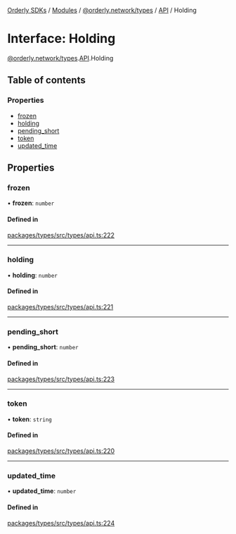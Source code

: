 [Orderly SDKs](/sdks/tech-doc/README) / [Modules](/sdks/tech-doc/modules) / [@orderly.network/types](/sdks/tech-doc/modules/orderly_network_types) / [API](/sdks/tech-doc/modules/orderly_network_types.API) / Holding

# Interface: Holding

[@orderly.network/types](/sdks/tech-doc/modules/orderly_network_types).[API](/sdks/tech-doc/modules/orderly_network_types.API).Holding

## Table of contents

### Properties

- [frozen](/sdks/tech-doc/interfaces/orderly_network_types.API.Holding#frozen)
- [holding](/sdks/tech-doc/interfaces/orderly_network_types.API.Holding#holding)
- [pending\_short](/sdks/tech-doc/interfaces/orderly_network_types.API.Holding#pending_short)
- [token](/sdks/tech-doc/interfaces/orderly_network_types.API.Holding#token)
- [updated\_time](/sdks/tech-doc/interfaces/orderly_network_types.API.Holding#updated_time)

## Properties

### frozen

• **frozen**: `number`

#### Defined in

[packages/types/src/types/api.ts:222](https://github.com/OrderlyNetwork/js-sdk/blob/bc7eb1a/packages/types/src/types/api.ts#L222)

___

### holding

• **holding**: `number`

#### Defined in

[packages/types/src/types/api.ts:221](https://github.com/OrderlyNetwork/js-sdk/blob/bc7eb1a/packages/types/src/types/api.ts#L221)

___

### pending\_short

• **pending\_short**: `number`

#### Defined in

[packages/types/src/types/api.ts:223](https://github.com/OrderlyNetwork/js-sdk/blob/bc7eb1a/packages/types/src/types/api.ts#L223)

___

### token

• **token**: `string`

#### Defined in

[packages/types/src/types/api.ts:220](https://github.com/OrderlyNetwork/js-sdk/blob/bc7eb1a/packages/types/src/types/api.ts#L220)

___

### updated\_time

• **updated\_time**: `number`

#### Defined in

[packages/types/src/types/api.ts:224](https://github.com/OrderlyNetwork/js-sdk/blob/bc7eb1a/packages/types/src/types/api.ts#L224)
